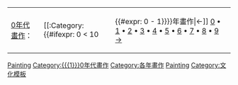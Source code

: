 {{Category explanation|'''[[{{{1}}}{{{2}}}年]]'''完成的[[繪畫|繪畫作品]]}}
{| class="toccolours" align=center
|[[:Category:{{{1}}}0年代畫作|{{{1}}}0年代畫作]]： 
|[[:Category:{{#ifexpr: {{{1}}}0 < 10 ||{{#expr: {{{1}}}0 - 1}}}}年畫作|&larr;]] [[:Category:{{{1}}}0年畫作|{{{1}}}0]] • [[:Category:{{{1}}}1年畫作|{{{1}}}1]] • [[:Category:{{{1}}}2年畫作|{{{1}}}2]] • [[:Category:{{{1}}}3年畫作|{{{1}}}3]] • [[:Category:{{{1}}}4年畫作|{{{1}}}4]] • [[:Category:{{{1}}}5年畫作|{{{1}}}5]] • [[:Category:{{{1}}}6年畫作|{{{1}}}6]] • [[:Category:{{{1}}}7年畫作|{{{1}}}7]] • [[:Category:{{{1}}}8年畫作|{{{1}}}8]] • [[:Category:{{{1}}}9年畫作|{{{1}}}9]] [[:Category:{{#expr: {{{1}}}9 + 1}}年畫作|&rarr;]]
|}

<includeonly>
[[Category:{{{1}}}{{{2}}}年作品|Painting]]
[[Category:{{{1}}}0年代畫作]]
[[Category:各年畫作]]
[[Category:{{{1}}}{{{2}}}年美術|Painting]]
</includeonly><noinclude>
{{Documentation}}
[[Category:文化模板]]
</noinclude>